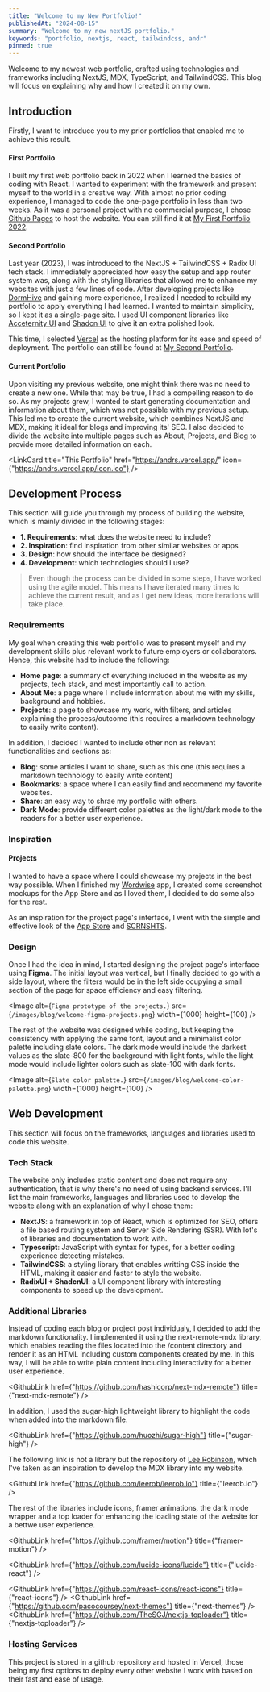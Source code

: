 ```yaml
---
title: "Welcome to my New Portfolio!"
publishedAt: "2024-08-15"
summary: "Welcome to my new nextJS portfolio."
keywords: "portfolio, nextjs, react, tailwindcss, andr"
pinned: true
---
```


Welcome to my newest web portfolio, crafted using technologies and frameworks including NextJS, MDX, TypeScript, and TailwindCSS. This blog will focus on explaining why and how I created it on my own.

## Introduction

Firstly, I want to introduce you to my prior portfolios that enabled me to achieve
this result.

#### First Portfolio

I built my first web portfolio back in 2022 when I learned the basics of coding with React. I wanted to experiment with the
framework and present myself to the world in a creative way. With almost no
prior coding experience, I managed to code the one-page portfolio in less than
two weeks. As it was a personal project with no commercial purpose, I chose
[Github Pages](https://pages.github.com/) to host the website. You can still
find it at [My First Portfolio 2022](https://anderrodsan.github.io/portfolio/).

<LinkCard
  title="My First Portfolio 2022"
  href="https://anderrodsan.github.io/portfolio/"
/>

#### Second Portfolio

Last year (2023), I was introduced to the NextJS + TailwindCSS + Radix UI tech stack.
I immediately appreciated how easy the setup and app router system was, along with
the styling libraries that allowed me to enhance my websites with just a few lines
of code. After developing projects like [DormHive](https://www.dormhive.com/) and
gaining more experience, I realized I needed to rebuild my portfolio to apply everything
I had learned. I wanted to maintain simplicity, so I kept it as a single-page site.
I used UI component libraries like [Acceternity UI](https://ui.aceternity.com/) and
[Shadcn UI](https://ui.shadcn.com/) to give it an extra polished look.

This time, I selected [Vercel](https://vercel.com/) as the hosting platform for its ease and speed of deployment. The portfolio can still be found at [My Second Portfolio](https://andr-portfolio.vercel.app/).

<LinkCard
  title="My Second Portfolio"
  href="https://andr-portfolio.vercel.app/"
/>

#### Current Portfolio

Upon visiting my previous website, one might think there was no need to create a
new one. While that may be true, I had a compelling reason to do so. As my projects
grew, I wanted to start generating documentation and information about them, which
was not possible with my previous setup. This led me to create the current website,
which combines NextJS and MDX, making it ideal for blogs and improving its' SEO.
I also decided to divide the website into multiple pages such as About, Projects,
and Blog to provide more detailed information on each.

<LinkCard
  title="This Portfolio"
  href="https://andrs.vercel.app/"
  icon={"https://andrs.vercel.app/icon.ico"}
/>

## Development Process

This section will guide you through my process of building the website, which is mainly divided in the following stages:

- **1. Requirements**: what does the website need to include?
- **2. Inspiration**: find inspiration from other similar websites or apps
- **3. Design**: how should the interface be designed?
- **4. Development**: which technologies should I use?

> Even though the process can be divided in some steps, I have worked using the agile model. This means I have iterated many times to achieve the current result, and as I get new ideas, more iterations will take place.

### Requirements

My goal when creating this web portfolio was to present myself and my development skills plus relevant work to future employers or collaborators. Hence, this website had to include the following:

- **Home page**: a summary of everything included in the website as my projects, tech stack, and most importantly call to action.
- **About Me**: a page where I include information about me with my skills, background and hobbies.
- **Projects**: a page to showcase my work, with filters, and articles explaining the process/outcome (this requires a markdown technology to easily write content).

In addition, I decided I wanted to include other non as relevant functionalities and sections as:

- **Blog**: some articles I want to share, such as this one (this requires a markdown technology to easily write content)
- **Bookmarks**: a space where I can easily find and recommend my favorite websites.
- **Share**: an easy way to shrae my portfolio with others.
- **Dark Mode**: provide different color palettes as the light/dark mode to the readers for a better user experience.

### Inspiration

#### Projects

I wanted to have a space where I could showcase my projects in the best way possible. When I finished my [Wordwise](https://andrs.vercel.app/projects/wordwise) app, I created some screenshot mockups for the App Store and as I loved them, I decided to do some also for the rest.

As an inspiration for the project page's interface, I went with the simple and effective look of the [App Store](https://www.apple.com/la/app-store/) and [SCRNSHTS](https://scrnshts.club/#google_vignette).

### Design

Once I had the idea in mind, I started designing the project page's interface using **Figma**. The initial layout was vertical, but I finally decided to go with a side layout, where the filters would be in the left side ocupying a small section of the page for space efficiency and easy filtering.

<Image
  alt={`Figma prototype of the projects.`}
  src={`/images/blog/welcome-figma-projects.png`}
  width={1000}
  height={100}
/>

The rest of the website was designed while coding, but keeping the consistency with applying the same font, layout and a minimalist color palette including slate colors. The dark mode would include the darkest values as the slate-800 for the background with light fonts, while the light mode would include lighter colors such as slate-100 with dark fonts.

<Image
  alt={`Slate color palette.`}
  src={`/images/blog/welcome-color-palette.png`}
  width={1000}
  height={100}
/>

## Web Development

This section will focus on the frameworks, languages and libraries used to code this website.

### Tech Stack

The website only includes static content and does not require any authentication, that is why there's no need of using backend services. I'll list the main frameworks, languages and libraries used to develop the website along with an explanation of why I chose them:

- **NextJS**: a framework in top of React, which is optimized for SEO, offers a file based routing system and Server Side Rendering (SSR). With lot's of libraries and documentation to work with.
- **Typescript**: JavaScript with syntax for types, for a better coding experience detecting mistakes.
- **TailwindCSS**: a styling library that enables writting CSS inside the HTML, making it easier and faster to style the website.
- **RadixUI + ShadcnUI**: a UI component library with interesting components to speed up the development.

<TechStack id="youmap" />

### Additional Libraries

Instead of coding each blog or project post individualy, I decided to add the markdown functionality. I implemented it using the next-remote-mdx library, which enables reading the files located into the /content directory and render it as an HTML including custom components created by me. In this way, I will be able to write plain content including interactivity for a better user experience.

<GithubLink
  href={"https://github.com/hashicorp/next-mdx-remote"}
  title={"next-mdx-remote"}
/>

In addition, I used the sugar-high lightweight library to highlight the code when added into the
markdown file.

<GithubLink
  href={"https://github.com/huozhi/sugar-high"}
  title={"sugar-high"}
/>

The following link is not a library but the repository of [Lee Robinson](https://leerob.io/), which I've taken as an inspiration to develop the MDX library into my website.

<GithubLink href={"https://github.com/leerob/leerob.io"} title={"leerob.io"} />

The rest of the libraries include icons, framer animations, the dark mode wrapper and a top loader for enhancing the loading state of the website for a bettwe user experience.

<GithubLink href={"https://github.com/framer/motion"} title={"framer-motion"} />

<GithubLink
  href={"https://github.com/lucide-icons/lucide"}
  title={"lucide-react"}
/>

<GithubLink
  href={"https://github.com/react-icons/react-icons"}
  title={"react-icons"}
/>
<GithubLink
  href={"https://github.com/pacocoursey/next-themes"}
  title={"next-themes"}
/>
<GithubLink
  href={"https://github.com/TheSGJ/nextjs-toploader"}
  title={"nextjs-toploader"}
/>

### Hosting Services

This project is stored in a github repository and hosted in Vercel, those being my first options to deploy every other website I work with based on their fast and ease of usage.
